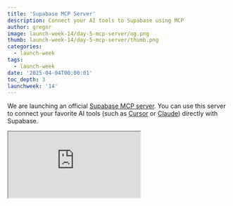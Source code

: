 ```yaml
---
title: 'Supabase MCP Server'
description: Connect your AI tools to Supabase using MCP
author: gregnr
image: launch-week-14/day-5-mcp-server/og.png
thumb: launch-week-14/day-5-mcp-server/thumb.png
categories:
  - launch-week
tags:
  - launch-week
date: '2025-04-04T00:00:01'
toc_depth: 3
launchweek: '14'
---
```


We are launching an official [Supabase MCP server](https://github.com/supabase-community/supabase-mcp). You can use this server to connect your favorite AI tools (such as [Cursor](https://www.cursor.com/) or [Claude](https://claude.ai/download)) directly with Supabase.

<div className="video-container mb-8">
  <iframe
    className="w-full"
    src="https://www.youtube-nocookie.com/embed/1SMldLoOhbg"
    title="Supabase MCP Server"
    allow="accelerometer; autoplay; clipboard-write; encrypted-media; fullscreen; gyroscope; picture-in-picture; web-share"
    allowfullscreen
  />
</div>

## What is an MCP Server?

MCP stands for [Model Context Protocol](https://modelcontextprotocol.io). It standardizes how Large Language Models (LLMs) talk to platforms like Supabase.

Our MCP server connects your AI tools to Supabase so that they can perform tasks like launching databases, managing tables, fetching config, and querying data on your behalf.

For example, here is Cursor building a Next.js + Supabase app, fetching a Supabase URL and anonymous key, and saving them to a `.env.local` file for Next.js to consume:

<video className="rounded-sm m-0" autoPlay loop muted>
  <source
    src="https://xguihxuzqibwxjnimxev.supabase.co/storage/v1/object/public/videos/marketing/blog/mcp-server/supabase-mcp-demo.mp4"
    type="video/mp4"
  />
</video>

## Tools

MCP servers use Tools, which are a bit like "abilities". There are over 20 tools available in the Supabase MCP server.

You can:

- Design tables and track them using migrations
- Fetch data and run reports using SQL queries
- Create database branches for development (experimental)
- Fetch project configuration
- Spin up new Supabase projects
- Pause and restore projects
- Retrieve logs to debug issues
- Generate TypeScript types based on your database schema

For a full list of abilities, see [Tools](https://github.com/supabase-community/supabase-mcp#tools) in the project README.

## Setup

You can [setup](https://github.com/supabase-community/supabase-mcp#2-configure-mcp-client) Supabase MCP on most AI clients using the following JSON:

```json name=.cursor/mcp.json
{
  "mcpServers": {
    "supabase": {
      "command": "npx",
      "args": [
        "-y",
        "@supabase/mcp-server-supabase@latest",
        "--access-token",
        "<personal-access-token>"
      ]
    }
  }
}
```

You'll need to create a [personal access token (PAT)](/dashboard/account/tokens) for the `<personal-access-token>` field. This token authenticates the MCP server with your Supabase account.

<Admonition type="note" >

Some clients expect a slightly modified JSON format, and Windows users will have to prefix this command with `cmd /c`. For detailed step-by-step instructions for each client and OS, see our [MCP documentation](/docs/guides/getting-started/mcp).

</Admonition>

## How does MCP work?

If you're new to MCP, it's worth digging into the protocol to understand how it came to be and what features it offers.

Most large language models (LLMs) today support “tool calling” where the model can choose to invoke a developer-provided tool (like `get_weather`) based on the context of the conversation (like “What is the weather in Houston?”). This has opened the door to agent-like experiences where LLMs can call tools that interact with the outside world on your behalf.

As a developer, you tell the LLM which tools are available by providing a JSON schema containing your tools and what parameters they accept:

```json
{
  "name": "get_weather",
  "description": "Get the current weather for a specific location",
  "parameters": {
    "type": "object",
    "properties": {
      "location": {
        "type": "string",
        "description": "The city and state/country, e.g. 'San Francisco, CA' or 'Paris, France'"
      }
    },
    "required": ["location"]
  }
}
```

This JSON schema format is standard across most LLMs. But, importantly, the implementation of each tool is not. It's up to you as the developer to connect the `get_weather` tool call with a weather API somewhere in order to fulfill the request.

Because of this, developers often found themselves duplicating tool implementations across projects and apps. And within any given app, end users could only use tools that were hand picked by its developers. There was no opportunity for a plugin-style tool ecosystem where users could bring their own tools.

### The MCP standard

MCP solves this by standardizing the tool ecosystem. That is, it creates a protocol that is understood by both clients (eg. Cursor) and tool providers (eg. Supabase), while decoupling them from each other. Cursor simply needs to implement the client side of the MCP spec and instantly its LLM works with any server that also implements MCP. Cursor (and any other AI app) can let their users bring their own tools as long as those tools implement MCP.

### Resources and prompts

MCP also incorporates some other (optional) primitives beyond tool calling: resources and prompts. Resources allow servers to expose any arbitrary data and content that can be read by clients and used as context for LLMs. This could include:

- File contents
- Database records
- API responses
- Live system data
- Screenshots and images
- Log files
- And more

Prompts allow servers to define reusable prompt templates that clients can surface to users and LLMs. It gives the server the opportunity to define custom instructions and best practices for the LLM when interacting with its services.

Today, most clients only support the tool primitive. We're excited to see how apps decide to adopt resources and prompts so that we can make the Supabase MCP experience even better in those environments.

For more information on the model context protocol, see the [official MCP docs](https://modelcontextprotocol.io/introduction).

## What's next?

We believe MCP has a lot of potential in the AI builder world and we want to continue to invest in it. Here are some features on our roadmap:

### Create and deploy Edge Functions

Supabase Edge Functions allow you to run custom, server side code from our edge network closest to your users. We [just announced](/blog/supabase-edge-functions-deploy-dashboard-deno-2-1) the ability to create and deploy Edge Functions directly from the Supabase Dashboard. So, it would only be fitting also create and deploy Edge Functions directly from your favorite AI assistant.

### Native authorization

The latest revision of the MCP spec (2025-03-26 as of writing) now includes official [authorization support](https://spec.modelcontextprotocol.io/specification/2025-03-26/basic/authorization/). This means that, unlike today where we require you to manually create a personal access token for the server, future versions will allow you to authenticate with Supabase using a standard OAuth 2 login flow. This flow would look something like:

1. Connect Supabase MCP with your AI app/IDE
2. Your AI app opens a browser window where you login to Supabase directly
3. After successful login, you jump back to your AI app, fully authenticated

This would be no different than any other “login with X” OAuth flow that we see with apps today. We think this will both simplify the MCP setup experience and also provide better, more granular access to your Supabase account.

### Better schema discovery

When designing a database using AI, it's helpful to give the LLM access to your existing schema so that it knows exactly what SQL to execute when making modifications (like `alter table`). Currently we provide a single `list_tables` tool that the LLM can use to fetch your tables. While this is useful, there are a lot of other database objects like views, triggers, functions, and policies that should also be readily available.

Today if the LLM needs access to one of these other objects, it can run the generic `execute_sql` tool to fetch them from the `information_schema`. For example, to fetch all triggers in your database, the LLM might run:

```sql
select
    event_object_schema as schema,
    event_object_table as table,
    trigger_name,
    event_manipulation as event,
    action_statement as definition
from
	information_schema.triggers
order by
	event_object_schema, event_object_table;
```

This often works, but it requires the LLM to know the exact structure of the `information_schema` tables, consumes many tokens due to verbose SQL queries, and creates opportunities for errors when parsing the results. We think a more structured and terse query method can improve discoverability and reduce excess token usage. Stay tuned!

### More protections

Some of us trust AI _a little too much_ with our databases. Supabase supports [database branching](/docs/guides/deployment/branching) to allow you to spin up separate development databases as you design new features, then merge them back when you're ready. This means that if something went terribly wrong, you can easily reset your branch to a earlier version and continue where you left off.

Our MCP server already supports branching today, but we think we can add even more protections like auto detecting destructive operations and requiring confirmation before executing them.

## Get started with Supabase MCP

We've built the Supabase MCP server to bridge the gap between AI tools and your databases, letting you focus on building instead of context-switching between tools.

The MCP protocol is evolving with proposals like the new [Streamable HTTP transport](https://github.com/modelcontextprotocol/specification/pull/206) that supports fully stateless servers without requiring long-lived connections. We're following these developments closely and evaluating how they might benefit the Supabase MCP experience.

If you run into issues or have ideas for new tools we should add, [open an issue](https://github.com/supabase-community/supabase-mcp/issues/new) on the GitHub repo. We're particularly interested in hearing about your experiences with schema discovery, database branching, and other safety features as we continue to refine its protections.

Check out our [docs](/docs/guides/getting-started/mcp) for the latest updates and examples of what you can build with Supabase MCP.
